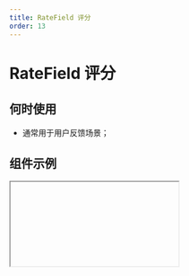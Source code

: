 ```yaml
---
title: RateField 评分
order: 13
---
```


# RateField 评分

## 何时使用

- 通常用于用户反馈场景；

## 组件示例


<Iframe url="https://www.aliwork.com/developer/rate-field-v2?isRenderNav=false" />

## 组件属性


<AttrTable
  category="form"
  dataSource={[
    {
      code: 'value',
      type: 'number',
      default: '2.5',
      desc: '默认值',
    },
    {
      code: 'fieldData',
      type: 'Object',
      default: '',
      desc: '',
    },
    {
      code: 'placeholder',
      type: 'String',
      default: '',
      desc: '',
    },
    {
      code: 'count',
      type: 'number',
      default: '5',
      desc: '评分总数',
    },
    {
      code: 'allowHalf',
      type: 'Boolean',
      default: 'false',
      desc: '半星评分',
    },
    {
      code: 'showGrade',
      type: 'Boolean',
      default: 'false',
      desc: '显示分数',
    },
    {
     code: "onChange",
      type: '({ value: number }) => void',
      default: "",
      desc: "用户点击评分时",
    },
    {
      code: 'onHoverChange',
      type: '({ value: number }) => void',
      default: "",
      desc: "用户hover评分时",
    },
  ]}
/>
